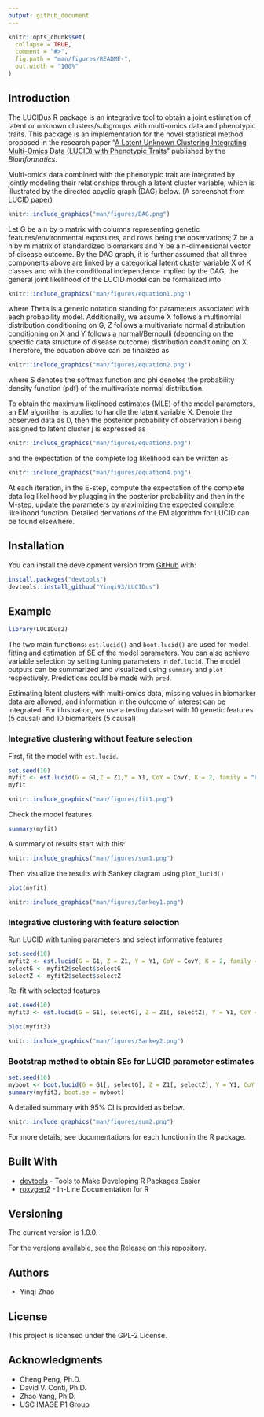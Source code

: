```yaml
---
output: github_document
---
```


<!-- README.md is generated from README.Rmd. Please edit that file -->

```r
knitr::opts_chunk$set(
  collapse = TRUE,
  comment = "#>",
  fig.path = "man/figures/README-",
  out.width = "100%"
)
```

## Introduction

The LUCIDus R package is an integrative tool to obtain a joint estimation of latent or unknown clusters/subgroups with multi-omics data and phenotypic traits. This package is an implementation for the novel statistical method proposed in the research paper "[A Latent Unknown Clustering Integrating Multi-Omics Data (LUCID) with Phenotypic Traits](https://doi.org/10.1093/bioinformatics/btz667)" published by the *Bioinformatics*. 

Multi-omics data combined with the phenotypic trait are integrated by jointly modeling their relationships through a latent cluster variable, which is illustrated by the directed acyclic graph (DAG) below. (A screenshot from [LUCID paper](https://doi.org/10.1093/bioinformatics/btz667))

```r
knitr::include_graphics("man/figures/DAG.png")
```

Let G be a n by p matrix with columns representing genetic features/environmental exposures, and rows being the observations; Z be a n by m matrix of standardized biomarkers and Y be a n-dimensional vector of disease outcome. By the DAG graph, it is further assumed that all three components above are linked by a categorical latent cluster variable X of K classes and with the conditional independence implied by the DAG, the general joint likelihood of the LUCID model can be formalized into

```r
knitr::include_graphics("man/figures/equation1.png")
```

where Theta is a generic notation standing for parameters associated with each probability model. Additionally, we assume X follows a multinomial distribution conditioning on G, Z follows a multivariate normal distribution conditioning on X and Y follows a normal/Bernoulli (depending on the specific data structure of disease outcome) distribution conditioning on X. Therefore, the equation above can be finalized as

```r
knitr::include_graphics("man/figures/equation2.png")
```

where S denotes the softmax function and phi denotes the probability density function (pdf) of the multivariate normal distribution.

To obtain the maximum likelihood estimates (MLE) of the model parameters, an EM algorithm is applied to handle the latent variable X. Denote the observed data as D, then the posterior probability of observation i being assigned to latent cluster j is expressed as

```r
knitr::include_graphics("man/figures/equation3.png")
```

and the expectation of the complete log likelihood can be written as

```r
knitr::include_graphics("man/figures/equation4.png")
```

At each iteration, in the E-step, compute the expectation of the complete data log likelihood by plugging in the posterior probability and then in the M-step, update the parameters by maximizing the expected complete likelihood function. Detailed derivations of the EM algorithm for LUCID can be found elsewhere.


## Installation

You can install the development version from [GitHub](https://github.com/) with:
```r
install.packages("devtools")
devtools::install_github("Yinqi93/LUCIDus")
```

## Example

```r
library(LUCIDus2)
```

The two main functions: `est.lucid()` and `boot.lucid()` are used for model fitting and estimation of SE of the model parameters. You can also achieve variable selection by setting tuning parameters in `def.lucid`. The model outputs can be summarized and visualized using `summary` and `plot` respectively. Predictions could be made with `pred`.

Estimating latent clusters with multi-omics data, missing values in biomarker data are allowed, and information in the outcome of interest can be integrated. For illustration, we use a testing dataset with 10 genetic features (5 causal) and 10 biomarkers (5 causal)

### Integrative clustering without feature selection
First, fit the model with `est.lucid`.
```r
set.seed(10)
myfit <- est.lucid(G = G1,Z = Z1,Y = Y1, CoY = CovY, K = 2, family = "binary")
myfit
```

```r
knitr::include_graphics("man/figures/fit1.png")
```

Check the model features.
```r
summary(myfit)
```
A summary of results start with this:
```r
knitr::include_graphics("man/figures/sum1.png")
```

Then visualize the results with Sankey diagram using `plot_lucid()`
```r
plot(myfit)
```

```r
knitr::include_graphics("man/figures/Sankey1.png")
```


### Integrative clustering with feature selection
Run LUCID with tuning parameters and select informative features
```r
set.seed(10)
myfit2 <- est.lucid(G = G1, Z = Z1, Y = Y1, CoY = CovY, K = 2, family = "binary", useY = FALSE, tune = def.tune(Select_Z = TRUE, Rho_Z_InvCov = 0.2, Rho_Z_CovMu = 90, Select_G = TRUE, Rho_G = 0.02))
selectG <- myfit2$select$selectG
selectZ <- myfit2$select$selectZ
```
Re-fit with selected features
```r
set.seed(10)
myfit3 <- est.lucid(G = G1[, selectG], Z = Z1[, selectZ], Y = Y1, CoY = CovY, K = 2, family = "binary", useY = FALSE)
```
```r
plot(myfit3)
```

```r
knitr::include_graphics("man/figures/Sankey2.png")
```


### Bootstrap method to obtain SEs for LUCID parameter estimates
```r
set.seed(10)
myboot <- boot.lucid(G = G1[, selectG], Z = Z1[, selectZ], Y = Y1, CoY = CovY, model = myfit3, R = 50)
summary(myfit3, boot.se = myboot)
```
A detailed summary with 95% CI is provided as below.
```r
knitr::include_graphics("man/figures/sum2.png")
```

For more details, see documentations for each function in the R package.

## Built With

* [devtools](https://cran.r-project.org/package=devtools) - Tools to Make Developing R Packages Easier
* [roxygen2](https://cran.r-project.org/package=roxygen2) - In-Line Documentation for R

## Versioning

The current version is 1.0.0.

For the versions available, see the [Release](https://github.com/Yinqi93/LUCIDus/releases) on this repository. 

## Authors

* Yinqi Zhao

## License

This project is licensed under the GPL-2 License.

## Acknowledgments
* Cheng Peng, Ph.D.
* David V. Conti, Ph.D.
* Zhao Yang, Ph.D.
* USC IMAGE P1 Group